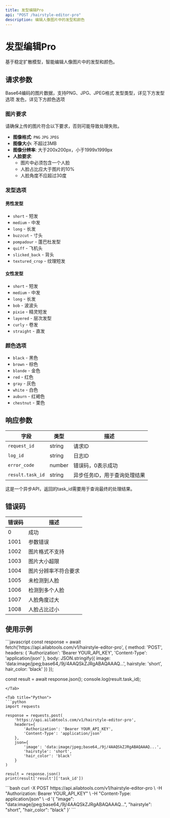 ```yaml
---
title: 发型编辑Pro
api: "POST /hairstyle-editor-pro"
description: 编辑人像图片中的发型和颜色
---
```


# 发型编辑Pro

基于稳定扩散模型，智能编辑人像图片中的发型和颜色。

## 请求参数

<Field name="image" type="string" required>
Base64编码的图片数据，支持PNG、JPG、JPEG格式
</Field>

<Field name="hairstyle" type="string">
发型类型，详见下方发型选项
</Field>

<Field name="hair_color" type="string">
发色，详见下方颜色选项
</Field>

### 图片要求

<Warning>
请确保上传的图片符合以下要求，否则可能导致处理失败。
</Warning>

- **图像格式**: `PNG` `JPG` `JPEG`
- **图像大小**: 不超过3MB
- **图像分辨率**: 大于200x200px，小于1999x1999px
- **人脸要求**: 
  - 图片中必须包含一个人脸
  - 人脸占比应大于图片的10%
  - 人脸角度不应超过30度

### 发型选项

#### 男性发型
- `short` - 短发
- `medium` - 中发
- `long` - 长发
- `buzzcut` - 寸头
- `pompadour` - 蓬巴杜发型
- `quiff` - 飞机头
- `slicked_back` - 背头
- `textured_crop` - 纹理短发

#### 女性发型
- `short` - 短发
- `medium` - 中发
- `long` - 长发
- `bob` - 波波头
- `pixie` - 精灵短发
- `layered` - 层次发型
- `curly` - 卷发
- `straight` - 直发

### 颜色选项

- `black` - 黑色
- `brown` - 棕色
- `blonde` - 金色
- `red` - 红色
- `gray` - 灰色
- `white` - 白色
- `auburn` - 红褐色
- `chestnut` - 栗色

## 响应参数

| 字段 | 类型 | 描述 |
|------|------|------|
| `request_id` | string | 请求ID |
| `log_id` | string | 日志ID |
| `error_code` | number | 错误码，0表示成功 |
| `result.task_id` | string | 异步任务ID，用于查询处理结果 |

<Note>
这是一个异步API，返回的task_id需要用于查询最终的处理结果。
</Note>

## 错误码

| 错误码 | 描述 |
|--------|------|
| 0 | 成功 |
| 1001 | 参数错误 |
| 1002 | 图片格式不支持 |
| 1003 | 图片大小超限 |
| 1004 | 图片分辨率不符合要求 |
| 1005 | 未检测到人脸 |
| 1006 | 检测到多个人脸 |
| 1007 | 人脸角度过大 |
| 1008 | 人脸占比过小 |

## 使用示例

<Tabs>
<Tab title="JavaScript">
```javascript
const response = await fetch('https://api.ailabtools.com/v1/hairstyle-editor-pro', {
  method: 'POST',
  headers: {
    'Authorization': 'Bearer YOUR_API_KEY',
    'Content-Type': 'application/json'
  },
  body: JSON.stringify({
    image: 'data:image/jpeg;base64,/9j/4AAQSkZJRgABAQAAAQ...',
    hairstyle: 'short',
    hair_color: 'black'
  })
});

const result = await response.json();
console.log(result.task_id);
```
</Tab>

<Tab title="Python">
```python
import requests

response = requests.post(
    'https://api.ailabtools.com/v1/hairstyle-editor-pro',
    headers={
        'Authorization': 'Bearer YOUR_API_KEY',
        'Content-Type': 'application/json'
    },
    json={
        'image': 'data:image/jpeg;base64,/9j/4AAQSkZJRgABAQAAAQ...',
        'hairstyle': 'short',
        'hair_color': 'black'
    }
)

result = response.json()
print(result['result']['task_id'])
```
</Tab>

<Tab title="cURL">
```bash
curl -X POST https://api.ailabtools.com/v1/hairstyle-editor-pro \
  -H "Authorization: Bearer YOUR_API_KEY" \
  -H "Content-Type: application/json" \
  -d '{
    "image": "data:image/jpeg;base64,/9j/4AAQSkZJRgABAQAAAQ...",
    "hairstyle": "short",
    "hair_color": "black"
  }'
```
</Tab>
</Tabs>
